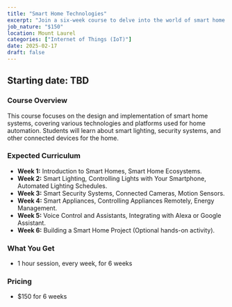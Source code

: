 ```yaml
---
title: "Smart Home Technologies"
excerpt: "Join a six-week course to delve into the world of smart home technology, learning how to design and implement automated systems for your home."
job_nature: "$150"
location: Mount Laurel
categories: ["Internet of Things (IoT)"]
date: 2025-02-17
draft: false
---
```


## Starting date: TBD

### Course Overview

This course focuses on the design and implementation of smart home systems, covering various technologies and platforms used for home automation. Students will learn about smart lighting, security systems, and other connected devices for the home.

### Expected Curriculum

* **Week 1:** Introduction to Smart Homes,  Smart Home Ecosystems.
* **Week 2:** Smart Lighting,  Controlling Lights with Your Smartphone,  Automated Lighting Schedules.
* **Week 3:** Smart Security Systems,  Connected Cameras,  Motion Sensors.
* **Week 4:**  Smart Appliances,  Controlling Appliances Remotely,  Energy Management.
* **Week 5:**  Voice Control and Assistants,  Integrating with Alexa or Google Assistant.
* **Week 6:**  Building a Smart Home Project (Optional hands-on activity).

### What You Get

- 1 hour session, every week, for 6 weeks

### Pricing
- $150 for 6 weeks